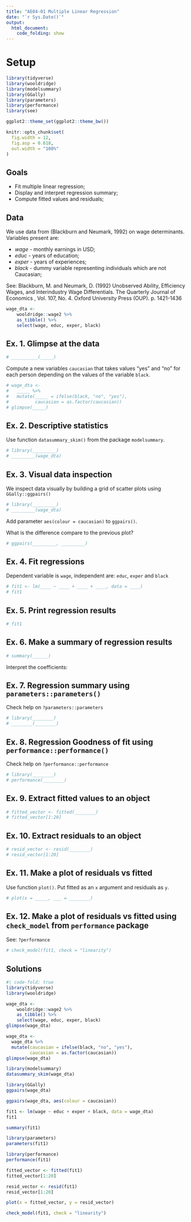 ```yaml
---
title: "AE04-01 Multiple Linear Regression"
date: "`r Sys.Date()`"
output: 
  html_document:
    code_folding: show
---
```


# Setup

```r
library(tidyverse)
library(wooldridge)
library(modelsummary)
library(GGally)
library(parameters)
library(performance)
library(see)

ggplot2::theme_set(ggplot2::theme_bw())

knitr::opts_chunk$set(
  fig.width = 12,
  fig.asp = 0.618,
  out.width = "100%"
)
```

## Goals

-   Fit multiple linear regression;
-   Display and interpret regression summary;
-   Compute fitted values and residuals;

## Data

We use data from (Blackburn and Neumark, 1992) on wage determinants. Variables present are:

-   $wage$ - monthly earnings in USD;
-   $educ$ - years of education;
-   $exper$ - years of experiences;
-   $black$ - dummy variable representing individuals which are not Caucasian;

See: Blackburn, M. and Neumark, D. (1992) Unobserved Ability, Efficiency Wages, and Interindustry Wage Differentials. The Quarterly Journal of Economics , Vol. 107, No. 4. Oxford University Press (OUP). p. 1421-1436

```r
wage_dta <- 
    wooldridge::wage2 %>% 
    as_tibble() %>% 
    select(wage, educ, exper, black)
```

## Ex. 1. Glimpse at the data

```r
# __________(_____)
```

Compute a new variables `caucasian` that takes values "yes" and "no" for each person depending on the values of the variable `black`.

```r
# wage_dta <-
#   _____ %>%
#   mutate(_____ = ifelse(black, "no", "yes"),
#          caucasian = as.factor(caucasian))
# glimpse(_____)
```

## Ex. 2. Descriptive statistics

Use function `datasummary_skim()` from the package `modelsummary`.

```r
# library(_________)
# _________(wage_dta)
```

## Ex. 3. Visual data inspection

We inspect data visually by building a grid of scatter plots using `GGally::ggpairs()`

```r
# library(_________)
# _________(wage_dta)
```

Add parameter `aes(colour = caucasian)` to `ggpairs()`.

What is the difference compare to the previous plot?

```r
# ggpairs(_________, _________)
```

## Ex. 4. Fit regressions

Dependent variable is `wage`, independent are: `educ`, `exper` and `black`

```r
# fit1 <- lm(____ ~ ____ + ____ + ____, data = ____)
# fit1
```

## Ex. 5. Print regression results

```r
# fit1
```

## Ex. 6. Make a summary of regression results

```r
# summary(______)
```

Interpret the coefficients:

## Ex. 7. Regression summary using `parameters::parameters()`

Check help on `?parameters::parameters`

```r
# library(________)
# ________(________)
```

## Ex. 8. Regression Goodness of fit using `performance::performance()`

Check help on `?performance::performance`

```r
# library(________)
# performance(________)
```

## Ex. 9. Extract fitted values to an object

```r
# fitted_vector <- fitted(________)
# fitted_vector[1:20]
```

## Ex. 10. Extract residuals to an object

```r
# resid_vector <- resid(________)
# resid_vector[1:20]
```

## Ex. 11. Make a plot of residuals vs fitted

Use function `plot()`. Put fitted as an `x` argument and residuals as `y`.

```r
# plot(x = _____, ___ = ________)
```

## Ex. 12. Make a plot of residuals vs fitted using `check_model` from `performance` package

See: `?performance`

```r
# check_model(fit1, check = "linearity")
```

## Solutions

```r
#| code-fold: true
library(tidyverse)
library(wooldridge)

wage_dta <- 
    wooldridge::wage2 %>% 
    as_tibble() %>% 
    select(wage, educ, exper, black)
glimpse(wage_dta)

wage_dta <-
  wage_dta %>%
  mutate(caucasian = ifelse(black, "no", "yes"),
         caucasian = as.factor(caucasian))
glimpse(wage_dta)

library(modelsummary)
datasummary_skim(wage_dta)

library(GGally)
ggpairs(wage_dta)

ggpairs(wage_dta, aes(colour = caucasian))

fit1 <- lm(wage ~ educ + exper + black, data = wage_dta)
fit1

summary(fit1)

library(parameters)
parameters(fit1)

library(performance)
performance(fit1)

fitted_vector <- fitted(fit1)
fitted_vector[1:20]

resid_vector <- resid(fit1)
resid_vector[1:20]

plot(x = fitted_vector, y = resid_vector)

check_model(fit1, check = "linearity")
```

